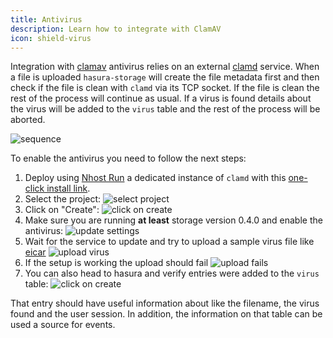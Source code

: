 ```yaml
---
title: Antivirus
description: Learn how to integrate with ClamAV
icon: shield-virus
---
```


Integration with [clamav](https://www.clamav.net) antivirus relies on an external [clamd](https://docs.clamav.net/manual/Usage/Scanning.html#clamd) service. When a file is uploaded `hasura-storage` will create the file metadata first and then check if the file is clean with `clamd` via its TCP socket. If the file is clean the rest of the process will continue as usual. If a virus is found details about the virus will be added to the `virus` table and the rest of the process will be aborted.

![sequence](/images/storage/sequence.png)

To enable the antivirus you need to follow the next steps:


1. Deploy using [Nhost Run](/run) a dedicated instance of `clamd` with this [one-click install link](https://app.nhost.io:/run-one-click-install?config=eyJuYW1lIjoiY2xhbWF2IiwiaW1hZ2UiOnsiaW1hZ2UiOiJkb2NrZXIuaW8vbmhvc3QvY2xhbWF2OjAuMS4xIn0sImNvbW1hbmQiOltdLCJyZXNvdXJjZXMiOnsiY29tcHV0ZSI6eyJjcHUiOjEwMDAsIm1lbW9yeSI6MjA0OH0sInN0b3JhZ2UiOltdLCJyZXBsaWNhcyI6MX0sImVudmlyb25tZW50IjpbXSwicG9ydHMiOlt7InBvcnQiOiIzMzEwIiwidHlwZSI6InRjcCIsInB1Ymxpc2giOmZhbHNlfV19).
2. Select the project:
![select project](/images/storage/av_01.png)
3. Click on "Create":
![click on create](/images/storage/av_02.png)
4. Make sure you are running **at least** storage version 0.4.0 and enable the antivirus:
![update settings](/images/storage/av_03.png)
5. Wait for the service to update and try to upload a sample virus file like [eicar](https://www.eicar.org/download-anti-malware-testfile/)
![upload virus](/images/storage/av_04.png)
6. If the setup is working the upload should fail
![upload fails](/images/storage/av_05.png)
7. You can also head to hasura and verify entries were added to the `virus` table:
![click on create](/images/storage/av_06.png)

That entry should have useful information about like the filename, the virus found and the user session. In addition, the information on that table can be used a source for events.
